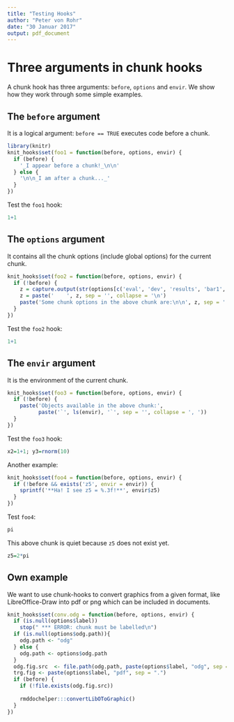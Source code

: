 ```yaml
---
title: "Testing Hooks"
author: "Peter von Rohr"
date: "30 Januar 2017"
output: pdf_document
---
```


# Three arguments in chunk hooks

A chunk hook has three arguments: `before`, `options` and `envir`. We show how they work through some simple examples.

## The `before` argument

It is a logical argument: `before == TRUE` executes code before a chunk.

```r
library(knitr)
knit_hooks$set(foo1 = function(before, options, envir) {
  if (before) {
    '_I appear before a chunk!_\n\n'
  } else {
    '\n\n_I am after a chunk..._'
  }
})
```

Test the `foo1` hook:

```r
1+1
```

## The `options` argument

It contains all the chunk options (include global options) for the current chunk.

```r
knit_hooks$set(foo2 = function(before, options, envir) {
  if (!before) {
    z = capture.output(str(options[c('eval', 'dev', 'results', 'bar1', 'bar2', 'bar3','label')]))
    z = paste('    ', z, sep = '', collapse = '\n')
    paste('Some chunk options in the above chunk are:\n\n', z, sep = '')
  }
})
```

Test the `foo2` hook:

```r
1+1
```

## The `envir` argument

It is the environment of the current chunk.

```r
knit_hooks$set(foo3 = function(before, options, envir) {
  if (!before) {
    paste('Objects available in the above chunk:',
          paste('`', ls(envir), '`', sep = '', collapse = ', '))
  }
})
```

Test the `foo3` hook:

```r
x2=1+1; y3=rnorm(10)
```

Another example:

```r
knit_hooks$set(foo4 = function(before, options, envir) {
  if (!before && exists('z5', envir = envir)) {
    sprintf('**Ha! I see z5 = %.3f!**', envir$z5)
  }
})
```

Test `foo4`:

```r
pi
```

This above chunk is quiet because `z5` does not exist yet.

```r
z5=2*pi
```


## Own example
We want to use chunk-hooks to convert graphics from a given format, like LibreOffice-Draw into pdf or png which can be included in documents. 

```r
knit_hooks$set(conv.odg = function(before, options, envir) {
  if (is.null(options$label))
    stop(" *** ERROR: chunk must be labelled\n")
  if (is.null(options$odg.path)){
    odg.path <- "odg"
  } else {
    odg.path <- options$odg.path
  }
  odg.fig.src  <- file.path(odg.path, paste(options$label, "odg", sep = "."))
  trg.fig <- paste(options$label, "pdf", sep = ".")
  if (before) {
    if (!file.exists(odg.fig.src))
      
    rmddochelper:::convertLibOToGraphic()
  }
})
```

